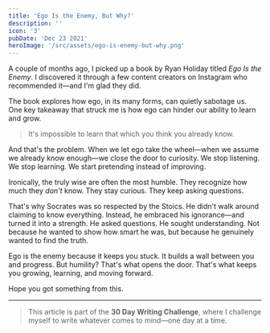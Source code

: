 ```yaml
---
title: 'Ego Is the Enemy, But Why?'
description: ''
icon: '3'
pubDate: 'Dec 23 2021'
heroImage: '/src/assets/ego-is-enemy-but-why.png'
---
```


A couple of months ago, I picked up a book by Ryan Holiday titled *Ego Is the Enemy*. I discovered it through a few content creators on Instagram who recommended it—and I'm glad they did.

The book explores how ego, in its many forms, can quietly sabotage us. One key takeaway that struck me is how ego can hinder our ability to learn and grow.

> It's impossible to learn that which you think you already know.

And that's the problem. When we let ego take the wheel—when we assume we already know enough—we close the door to curiosity. We stop listening. We stop learning. We start pretending instead of improving.

Ironically, the truly wise are often the most humble. They recognize how much they *don't* know. They stay curious. They keep asking questions.

That's why Socrates was so respected by the Stoics. He didn't walk around claiming to know everything. Instead, he embraced his ignorance—and turned it into a strength. He asked questions. He sought understanding. Not because he wanted to show how smart he was, but because he genuinely wanted to find the truth.

Ego is the enemy because it keeps you stuck. It builds a wall between you and progress. But humility? That's what opens the door. That's what keeps you growing, learning, and moving forward.

Hope you got something from this.

---

> This article is part of the **30 Day Writing Challenge**, where I challenge myself to write whatever comes to mind—one day at a time.
